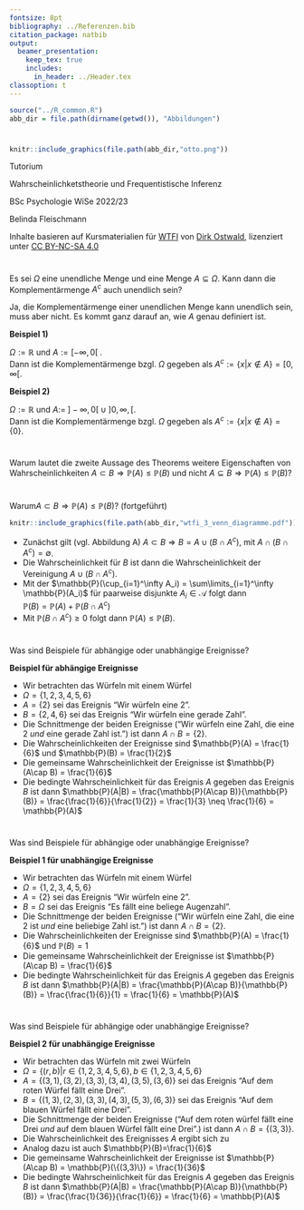 ```yaml
---
fontsize: 8pt
bibliography: ../Referenzen.bib
citation_package: natbib
output:
  beamer_presentation:
    keep_tex: true
    includes:
      in_header: ../Header.tex
classoption: t  
---
```



```r
source("../R_common.R")
abb_dir = file.path(dirname(getwd()), "Abbildungen")
```

#  {.plain}
\center
```r
knitr::include_graphics(file.path(abb_dir,"otto.png"))
```

\vspace{2mm}

\huge
Tutorium 

\Large
Wahrscheinlichketstheorie und Frequentistische Inferenz
\vspace{4mm}

\normalsize
BSc Psychologie WiSe 2022/23

\vspace{12mm}
\normalsize
Belinda Fleischmann

\vspace{3mm}
\scriptsize
Inhalte basieren auf Kursmaterialien für [WTFI](https://www.ipsy.ovgu.de/Institut/Abteilungen+des+Institutes/Methodenlehre+I+_+Experimentelle+und+Neurowissenschaftliche+Psychologie/Lehre/Wintersemester+2023/Wahrscheinlichkeitstheorie+und+Frequentistische+Inferenz.html) von [Dirk Ostwald](https://www.ipsy.ovgu.de/Institut/Abteilungen+des+Institutes/Methodenlehre+I+_+Experimentelle+und+Neurowissenschaftliche+Psychologie/Team/Dirk+Ostwald.html), lizenziert unter [CC BY-NC-SA 4.0](https://creativecommons.org/licenses/by-sa/4.0/deed.de)



#  {.plain}
\vfill
\center
\huge
\text{(3) Tutorium - Elementare Wahrscheinlichkeiten}
\large
\textit{Follow up zu Fragen im Tutorium}


# \textcolor{darkcyan}{Follow-up}

\color{darkblue} Es sei $\Omega$ eine unendliche Menge und eine Menge $A \subseteq \Omega$. Kann dann die Komplementärmenge $A^c$ auch unendlich sein?

\vspace{3mm}
\color{black}
\footnotesize

Ja, die Komplementärmenge einer unendlichen Menge kann unendlich sein, muss aber nicht. Es kommt ganz darauf an, wie $A$ genau definiert ist. 

**Beispiel 1)**

$\Omega := \mathbb{R}$ und $A := [ - \infty, 0 [ \;$.  
Dann ist die Komplementärmenge bzgl. $\Omega$ gegeben als $A^c := \{x | x \notin A\} = [0,\infty[$.

\vspace{3mm}

**Beispiel 2)**

$\Omega := \mathbb{R}$ und $A := \; ] - \infty, 0 [ \; \cup \; ] 0, \infty,[$.  
Dann ist die Komplementärmenge bzgl. $\Omega$ gegeben als $A^c := \{x | x \notin A\} = \{0\}$.



# \textcolor{darkcyan}{Follow-up}

\color{darkblue} Warum lautet die zweite Aussage des Theorems weitere Eigenschaften von Wahrscheinlichkeiten $A \subset B \Rightarrow \mathbb{P}(A) \le \mathbb{P}(B)$ und nicht $A \subseteq B \Rightarrow \mathbb{P}(A) \le \mathbb{P}(B)$? 

\footnotesize

\begin{theorem}[Weitere Eigenschaften von Wahrscheinlichkeiten]
\normalfont
\justifying
$(\Omega, \mathcal{A}, \mathbb{P})$ sei ein Wahrscheinlichkeitsraum und es seien
$A,B \in \mathcal{A}$ Ereignisse. Dann gelten
\begin{enumerate}
\itemsep2mm
\item $\mathbb{P}(A^c) = 1 - \mathbb{P}(A)$.
\item $A \subset B \Rightarrow \mathbb{P}(A) \le \mathbb{P}(B)$.
\item $\mathbb{P}(A \cap B^c) = \mathbb{P}(A) - \mathbb{P}(A \cap B)$
\item $\mathbb{P}(A \cup B) = \mathbb{P}(A) + \mathbb{P}(B) - \mathbb{P}(A \cap B)$.
\item $A \cap B = \emptyset \Rightarrow \mathbb{P}(A \cup B) = \mathbb{P}(A) + \mathbb{P}(B)$.
\end{enumerate}
\end{theorem}

\begin{theorem}[Wahrscheinlichkeit des unmöglichen Ereignisses]
\justifying
\normalfont
$(\Omega, \mathcal{A}, \mathbb{P})$ sei ein Wahrscheinlichkeitsraum. Dann gilt
\begin{equation}
\mathbb{P}(\emptyset) = 0.
\end{equation}
\end{theorem}



# \textcolor{darkcyan}{Follow-up}

\color{darkblue} Warum$A \subset B \Rightarrow \mathbb{P}(A) \le \mathbb{P}(B)$? (fortgeführt)

\vspace{3mm}
\color{black}
\footnotesize

\vspace{2mm}
```r
knitr::include_graphics(file.path(abb_dir,"wtfi_3_venn_diagramme.pdf"))
```
\vspace{1mm}

\setstretch{1.2}
* Zunächst gilt (vgl. Abbildung A) $A \subset B \Rightarrow B = A \cup (B \cap A^c)$, mit 
$A \cap (B \cap A^c) = \emptyset$.  
\textcolor{darkcyan}{$A \cap (B \cap A^c) = \emptyset$ sagt uns, dass $A$ und $(B \cap A^c)$ disjunkt sind.}
* Die Wahrscheinlichkeit für $B$ ist dann die Wahrscheinlichkeit der Vereinigung $A \cup (B \cap A^c)$. 
* Mit der \textit{$\sigma$-Additivität} $\mathbb{P}(\cup_{i=1}^\infty A_i) = \sum\limits_{i=1}^\infty \mathbb{P}(A_i)$ für paarweise disjunkte $A_i \in \mathcal{A}$ folgt dann  
$\mathbb{P}(B) = \mathbb{P}(A) + \mathbb{P}(B \cap A^c)$
* Mit $\mathbb{P}(B \cap A^c) \ge 0$ folgt dann $\mathbb{P}(A) \le \mathbb{P}(B)$.


# \textcolor{darkcyan}{Follow-up}

\color{darkblue} Was sind Beispiele für abhängige oder unabhängige Ereignisse? 

\vspace{3mm}
\color{black}
\footnotesize

**Beispiel für abhängige Ereignisse**

* Wir betrachten das Würfeln mit einem Würfel
* $\Omega = \{1,2,3,4,5,6\}$
* $A = \{2\}$ sei das Ereignis "Wir würfeln eine 2".
* $B = \{2,4,6\}$ sei das Ereignis "Wir würfeln eine gerade Zahl".
* Die Schnittmenge der beiden Ereignisse ("Wir würfeln eine Zahl, die eine 2 *und* eine gerade Zahl ist.") ist dann $A\cap B = \{2\}$.
* Die Wahrscheinlichkeiten der Ereignisse sind $\mathbb{P}(A) = \frac{1}{6}$ und $\mathbb{P}(B) = \frac{1}{2}$  
* Die gemeinsame Wahrscheinlichkeit der Ereignisse ist $\mathbb{P}(A\cap B) = \frac{1}{6}$
* Die bedingte Wahrscheinlichkeit für das Ereignis $A$ gegeben das Ereignis $B$ ist dann $\mathbb{P}(A|B) =  \frac{\mathbb{P}(A\cap B)}{\mathbb{P}(B)} = \frac{\frac{1}{6}}{\frac{1}{2}} = \frac{1}{3} \neq \frac{1}{6} = \mathbb{P}(A)$ 



# \textcolor{darkcyan}{Follow-up}

\color{darkblue} Was sind Beispiele für abhängige oder unabhängige Ereignisse? 

\vspace{3mm}
\color{black}
\footnotesize

**Beispiel 1 für unabhängige Ereignisse**

* Wir betrachten das Würfeln mit einem Würfel
* $\Omega = \{1,2,3,4,5,6\}$
* $A = \{2\}$ sei das Ereignis "Wir würfeln eine 2".
* $B = \Omega$ sei das Ereignis "Es fällt eine beliege Augenzahl".
* Die Schnittmenge der beiden Ereignisse ("Wir würfeln eine Zahl, die eine 2 ist *und* eine beliebige Zahl ist.") ist dann $A\cap B = \{2\}$.
* Die Wahrscheinlichkeiten der Ereignisse sind $\mathbb{P}(A) = \frac{1}{6}$ und $\mathbb{P}(B) = 1$ 
* Die gemeinsame Wahrscheinlichkeit der Ereignisse ist $\mathbb{P}(A\cap B) = \frac{1}{6}$
* Die bedingte Wahrscheinlichkeit für das Ereignis $A$ gegeben das Ereignis $B$ ist dann $\mathbb{P}(A|B) =  \frac{\mathbb{P}(A\cap B)}{\mathbb{P}(B)} = \frac{\frac{1}{6}}{1} = \frac{1}{6} = \mathbb{P}(A)$ 



# \textcolor{darkcyan}{Follow-up}

\color{darkblue} Was sind Beispiele für abhängige oder unabhängige Ereignisse? 

\vspace{3mm}
\color{black}
\footnotesize

**Beispiel 2 für unabhängige Ereignisse**

* Wir betrachten das Würfeln mit zwei Würfeln
* $\Omega = \{(r,b)| r \in \{1,2,3,4,5,6\}, b \in \{1,2,3,4,5,6\}$
* $A = \{(3,1),(3,2),(3,3),(3,4),(3,5),(3,6)\}$ sei das Ereignis "Auf dem roten Würfel fällt eine Drei".
* $B = \{(1,3),(2,3),(3,3),(4,3),(5,3),(6,3)\}$ sei das Ereignis "Auf dem blauen Würfel fällt eine Drei".
* Die Schnittmenge der beiden Ereignisse ("Auf dem roten würfel fällt eine Drei *und* auf dem blauen Würfel fällt eine Drei".) ist dann $A\cap B = \{(3,3)\}$.
* Die Wahrscheinlichkeit des Ereignisses $A$ ergibt sich zu
\begin{align*}
  \mathbb{P}(A) & = \mathbb{P}(\{(3,1),(3,2),(3,3),(3,4),(3,5),(3,6)\}) \\
  & =\mathbb{P}(\{(3,1)\}) \cup \mathbb{P}(\{(3,2)\}) \cup \mathbb{P}(\{(3,3)\}) \cup \mathbb{P}(\{(3,4)\}) \cup \mathbb{P}(\{(3,5)\}) \cup \mathbb{P}(\{(3,6)\}) \\
  & =  \frac{1}{36} + \frac{1}{36} + \frac{1}{36} + \frac{1}{36} + \frac{1}{36} + \frac{1}{36} = \frac{6}{36} = \frac{1}{6}
  \end{align*}
* Analog dazu ist auch $\mathbb{P}(B)=\frac{1}{6}$
* Die gemeinsame Wahrscheinlichkeit der Ereignisse ist $\mathbb{P}(A\cap B) = \mathbb{P}(\{(3,3)\})  = \frac{1}{36}$
* Die bedingte Wahrscheinlichkeit für das Ereignis $A$ gegeben das Ereignis $B$ ist dann $\mathbb{P}(A|B) =  \frac{\mathbb{P}(A\cap B)}{\mathbb{P}(B)} = \frac{\frac{1}{36}}{\frac{1}{6}} = \frac{1}{6} = \mathbb{P}(A)$ 
